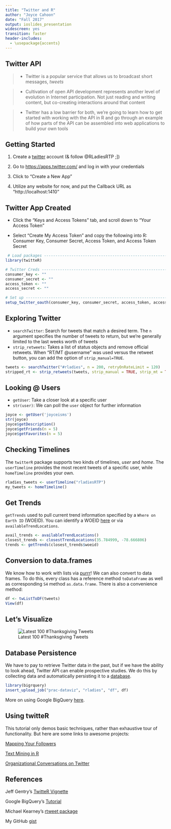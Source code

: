 ```yaml
---
title: "Twitter and R"
author: "Joyce Cahoon"
date: "Fall 2017"
output: ioslides_presentation
widescreen: yes
transition: faster
header-includes:
  - \usepackage{accents}
---
```


## Twitter API

> - Twitter is a popular service that allows us to broadcast short messages, $tweets$ 

> - Cultivation of open API development represents another level of evolution in Internet participation. Not just reading and writing content, but co-creating interactions around that content 

> - Twitter has a low barrier for both, we're going to learn how to get started with working with the API in R and go through an example of how parts of the API can be assembled into web applications to build your own tools

## Getting Started 

1. Create a [twitter](https://twitter.com/) account (& follow @RLadiesRTP ;]) 

2. Go to [https://apps.twitter.com/](https://apps.twitter.com/) and log in with your credentials

3. Click to "Create a New App"

4. Utilize any website for now, and put the Callback URL as "http://localhost:1410"

## Twitter App Created

 - Click the "Keys and Access Tokens" tab, and scroll down to "Your Access Token"

 - Select "Create My Access Token" and copy the following into R: Consumer Key, Consumer Secret, Access Token, and Access Token Secret 
 
```r
 # Load packages -----------------------------------------------------------
library(twitteR)

# Twitter Creds -----------------------------------------------------------
consumer_key <- ""
consumer_secret <- ""
access_token <- ""
access_secret <- ""

# Set up ------------------------------------------------------------------
setup_twitter_oauth(consumer_key, consumer_secret, access_token, access_secret)
```

## Exploring Twitter

- $\texttt{searchTwitter}$: Search for tweets that match a desired term. The $\texttt{n}$ argument specifies the number of tweets to return, but we're generally limited to the last weeks worth of tweets
- $\texttt{strip_retweets}$: Takes a list of status objects and remove official retweets. When "RT/MT @username" was used versus the retweet button, you can add the option of $\texttt{strip_manual=TRUE}$. 

```r
tweets <- searchTwitter("#rladies", n = 200, retryOnRateLimit = 120)
stripped_rt <- strip_retweets(tweets, strip_manual = TRUE, strip_mt = TRUE)
```

## Looking @ Users
- $\texttt{getUser}$: Take a closer look at a specific user
- $\texttt{str(user)}$: We can poll the $\texttt{user}$ object for further information

```r
joyce <- getUser('joyceisms')
str(joyce)
joyce$getDescription()
joyce$getFriends(n = 5)
joyce$getFavorites(n = 5)
```

## Checking Timelines

The $\texttt{twitterR}$ package supports two kinds of timelines, $user$ and $home$. The $\texttt{userTimeline}$ provides the most recent tweets of a specific user, while $\texttt{homeTimeline}$ provides your own. 

```r
rladies_tweets <- userTimeline("rladiesRTP")
my_tweets <- homeTimeline()
```

## Get Trends

$\texttt{getTrends}$ used to pull current trend information specified by a `Where on Earth ID` (WOEID). You can identify a WOEID [here](https://developer.yahoo.com/geo/geoplanet/) or via $\texttt{availableTrendLocations}$. 

```r
avail_trends <- availableTrendLocations()
closest_trends <- closestTrendLocations(35.784999, -78.666806)
trends <- getTrends(closest_trends$woeid)
```

## Conversion to data.frames 

We know how to work with lists via [purrr](http://rpubs.com/minebocek/rladies-rtp-purrr)! We can also convert to data frames. To do this, every class has a reference method $\texttt{toDataFrame}$ as well as corresponding $\texttt{S4}$ method $\texttt{as.data.frame}$. There is also a convenience method: 

```r
df <- twListToDF(tweets)
View(df)
```

## Let's Visualize

![Latest 100 #Thanksgiving Tweets](/home/sakitoro4/workspace/teaching/output.gif)

## Database Persistence 
We have to pay to retrieve Twitter data in the past, but if we have the ability to look ahead, Twitter API can enable prospective studies. We do this by collecting data and automatically persisting it to a [database](https://bigquery.cloud.google.com/table/prac-dataviz:rladies.df?pli=1&tab=preview). 

```r
library(bigrquery)
insert_upload_job("prac-dataviz", "rladies", "df", df)
```

More on using Google BigQuery [here](https://cloud.google.com/blog/big-data/2017/07/google-cloud-platform-for-data-scientists-using-r-with-google-bigquery-part-2-storing-and-retrieving-data-frames). 

## Using twitteR

This tutorial only demos basic techniques, rather than exhaustive tour of functionality. But here are some links to awesome projects:

[Mapping Your Followers](https://www.r-bloggers.com/an-r-function-to-map-your-twitter-followers/)

[Text Mining in R](https://docs.google.com/viewerng/viewer?url=http://www.rdatamining.com/docs/RDataMining-slides-twitter-analysis.pdf)

[Organizational Conversations on Twitter](https://www.asis.org/asist2012/proceedings/Submissions/185.pdf)

## References

Jeff Gentry's [TwitteR Vignette](http://geoffjentry.hexdump.org/twitteR.pdf)

Google BigQuery's [Tutorial](https://cloud.google.com/blog/big-data/2017/07/google-cloud-platform-for-data-scientists-using-r-with-google-bigquery-part-2-storing-and-retrieving-data-frames)

Michael Kearney's [rtweet package](http://rtweet.info/)

My GitHub [gist](https://gist.github.com/jyuu/95217e342b2663dbdfa0a7f2864dcc18)